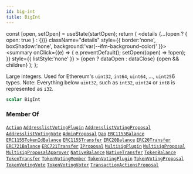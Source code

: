 ```yaml
---
id: big-int
title: BigInt
---
```









  const [open, setOpen] = useState(startOpen);
  return (
    <details {...(open ? { open: true } : {})} className="details" style={{ border:'none', boxShadow:'none', background:'var(--ifm-background-color)' }}>
      <summary
        onClick={(e) => {
          e.preventDefault();
          setOpen((open) => !open);
        }}
        style={{ listStyle:'none' }}
      >
      {open ? dataOpen : dataClose}
      </summary>
      {open && children}
    </details>
  );
};








 Large integers. Used for Ethereum's `uint32`, `int64`, `uint64`, ..., `uint25`6 types. Note: Everything below `uint32`, such as `int32`, `uint24` or `int8` is represented as `i32`. 


```graphql
scalar BigInt
```








### Member Of

[`Action`](/docs/subgraph/reference-guide/objects/action)  <Badge class="badge badge--secondary" text="object"/><Bullet />[`AddresslistVotingPlugin`](/docs/subgraph/reference-guide/objects/addresslist-voting-plugin)  <Badge class="badge badge--secondary" text="object"/><Bullet />[`AddresslistVotingProposal`](/docs/subgraph/reference-guide/objects/addresslist-voting-proposal)  <Badge class="badge badge--secondary" text="object"/><Bullet />[`AddresslistVotingVote`](/docs/subgraph/reference-guide/objects/addresslist-voting-vote)  <Badge class="badge badge--secondary" text="object"/><Bullet />[`AdminProposal`](/docs/subgraph/reference-guide/objects/admin-proposal)  <Badge class="badge badge--secondary" text="object"/><Bullet />[`Dao`](/docs/subgraph/reference-guide/objects/dao)  <Badge class="badge badge--secondary" text="object"/><Bullet />[`ERC1155Balance`](/docs/subgraph/reference-guide/objects/erc1155-balance)  <Badge class="badge badge--secondary" text="object"/><Bullet />[`ERC1155TokenIdBalance`](/docs/subgraph/reference-guide/objects/erc1155-token-id-balance)  <Badge class="badge badge--secondary" text="object"/><Bullet />[`ERC1155Transfer`](/docs/subgraph/reference-guide/objects/erc1155-transfer)  <Badge class="badge badge--secondary" text="object"/><Bullet />[`ERC20Balance`](/docs/subgraph/reference-guide/objects/erc20-balance)  <Badge class="badge badge--secondary" text="object"/><Bullet />[`ERC20Transfer`](/docs/subgraph/reference-guide/objects/erc20-transfer)  <Badge class="badge badge--secondary" text="object"/><Bullet />[`ERC721Balance`](/docs/subgraph/reference-guide/objects/erc721-balance)  <Badge class="badge badge--secondary" text="object"/><Bullet />[`ERC721Transfer`](/docs/subgraph/reference-guide/objects/erc721-transfer)  <Badge class="badge badge--secondary" text="object"/><Bullet />[`IProposal`](/docs/subgraph/reference-guide/interfaces/iproposal)  <Badge class="badge badge--secondary" text="interface"/><Bullet />[`MultisigPlugin`](/docs/subgraph/reference-guide/objects/multisig-plugin)  <Badge class="badge badge--secondary" text="object"/><Bullet />[`MultisigProposal`](/docs/subgraph/reference-guide/objects/multisig-proposal)  <Badge class="badge badge--secondary" text="object"/><Bullet />[`MultisigProposalApprover`](/docs/subgraph/reference-guide/objects/multisig-proposal-approver)  <Badge class="badge badge--secondary" text="object"/><Bullet />[`NativeBalance`](/docs/subgraph/reference-guide/objects/native-balance)  <Badge class="badge badge--secondary" text="object"/><Bullet />[`NativeTransfer`](/docs/subgraph/reference-guide/objects/native-transfer)  <Badge class="badge badge--secondary" text="object"/><Bullet />[`TokenBalance`](/docs/subgraph/reference-guide/interfaces/token-balance)  <Badge class="badge badge--secondary" text="interface"/><Bullet />[`TokenTransfer`](/docs/subgraph/reference-guide/interfaces/token-transfer)  <Badge class="badge badge--secondary" text="interface"/><Bullet />[`TokenVotingMember`](/docs/subgraph/reference-guide/objects/token-voting-member)  <Badge class="badge badge--secondary" text="object"/><Bullet />[`TokenVotingPlugin`](/docs/subgraph/reference-guide/objects/token-voting-plugin)  <Badge class="badge badge--secondary" text="object"/><Bullet />[`TokenVotingProposal`](/docs/subgraph/reference-guide/objects/token-voting-proposal)  <Badge class="badge badge--secondary" text="object"/><Bullet />[`TokenVotingVote`](/docs/subgraph/reference-guide/objects/token-voting-vote)  <Badge class="badge badge--secondary" text="object"/><Bullet />[`TokenVotingVoter`](/docs/subgraph/reference-guide/objects/token-voting-voter)  <Badge class="badge badge--secondary" text="object"/><Bullet />[`TransactionActionsProposal`](/docs/subgraph/reference-guide/objects/transaction-actions-proposal)  <Badge class="badge badge--secondary" text="object"/>

